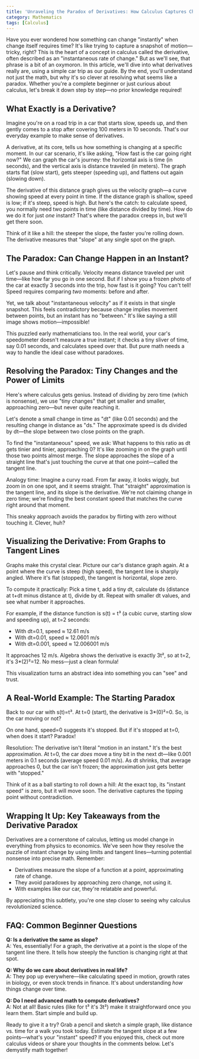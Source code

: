 ```yaml
---
title: 'Unraveling the Paradox of Derivatives: How Calculus Captures Change in an Instant'
category: Mathematics
tags: [Calculus]
---
```


Have you ever wondered how something can change "instantly" when change itself requires time? It's like trying to capture a snapshot of motion—tricky, right? This is the heart of a concept in calculus called the derivative, often described as an "instantaneous rate of change." But as we'll see, that phrase is a bit of an oxymoron. In this article, we'll dive into what derivatives really are, using a simple car trip as our guide. By the end, you'll understand not just the math, but why it's so clever at resolving what seems like a paradox. Whether you're a complete beginner or just curious about calculus, let's break it down step by step—no prior knowledge required!

## What Exactly is a Derivative?

Imagine you're on a road trip in a car that starts slow, speeds up, and then gently comes to a stop after covering 100 meters in 10 seconds. That's our everyday example to make sense of derivatives.

A derivative, at its core, tells us how something is changing at a specific moment. In our car scenario, it's like asking, "How fast is the car going right now?" We can graph the car's journey: the horizontal axis is time (in seconds), and the vertical axis is distance traveled (in meters). The graph starts flat (slow start), gets steeper (speeding up), and flattens out again (slowing down).

The derivative of this distance graph gives us the velocity graph—a curve showing speed at every point in time. If the distance graph is shallow, speed is low; if it's steep, speed is high. But here's the catch: to calculate speed, you normally need two points in time (like distance divided by time). How do we do it for just _one_ instant? That's where the paradox creeps in, but we'll get there soon.

Think of it like a hill: the steeper the slope, the faster you're rolling down. The derivative measures that "slope" at any single spot on the graph.

## The Paradox: Can Change Happen in an Instant?

Let's pause and think critically. Velocity means distance traveled per unit time—like how far you go in one second. But if I show you a frozen photo of the car at exactly 3 seconds into the trip, how fast is it going? You can't tell! Speed requires comparing _two_ moments: before and after.

Yet, we talk about "instantaneous velocity" as if it exists in that single snapshot. This feels contradictory because change implies movement between points, but an instant has no "between." It's like saying a still image shows motion—impossible!

This puzzled early mathematicians too. In the real world, your car's speedometer doesn't measure a true instant; it checks a tiny sliver of time, say 0.01 seconds, and calculates speed over that. But pure math needs a way to handle the ideal case without paradoxes.

## Resolving the Paradox: Tiny Changes and the Power of Limits

Here's where calculus gets genius. Instead of dividing by zero time (which is nonsense), we use "tiny changes" that get smaller and smaller, approaching zero—but never quite reaching it.

Let's denote a small change in time as "dt" (like 0.01 seconds) and the resulting change in distance as "ds." The approximate speed is ds divided by dt—the slope between two close points on the graph.

To find the "instantaneous" speed, we ask: What happens to this ratio as dt gets tinier and tinier, approaching 0? It's like zooming in on the graph until those two points almost merge. The slope approaches the slope of a straight line that's just touching the curve at that one point—called the tangent line.

Analogy time: Imagine a curvy road. From far away, it looks wiggly, but zoom in on one spot, and it seems straight. That "straight" approximation is the tangent line, and its slope is the derivative. We're not claiming change in zero time; we're finding the best constant speed that matches the curve right around that moment.

This sneaky approach avoids the paradox by flirting with zero without touching it. Clever, huh?

## Visualizing the Derivative: From Graphs to Tangent Lines

Graphs make this crystal clear. Picture our car's distance graph again. At a point where the curve is steep (high speed), the tangent line is sharply angled. Where it's flat (stopped), the tangent is horizontal, slope zero.

To compute it practically: Pick a time t, add a tiny dt, calculate ds (distance at t+dt minus distance at t), divide by dt. Repeat with smaller dt values, and see what number it approaches.

For example, if the distance function is s(t) = t³ (a cubic curve, starting slow and speeding up), at t=2 seconds:

- With dt=0.1, speed ≈ 12.61 m/s
- With dt=0.01, speed ≈ 12.0601 m/s
- With dt=0.001, speed ≈ 12.006001 m/s

It approaches 12 m/s. Algebra shows the derivative is exactly 3t², so at t=2, it's 3\*(2)²=12. No mess—just a clean formula!

This visualization turns an abstract idea into something you can "see" and trust.

## A Real-World Example: The Starting Paradox

Back to our car with s(t)=t³. At t=0 (start), the derivative is 3\*(0)²=0. So, is the car moving or not?

On one hand, speed=0 suggests it's stopped. But if it's stopped at t=0, when does it start? Paradox!

Resolution: The derivative isn't literal "motion in an instant." It's the best approximation. At t=0, the car _does_ move a tiny bit in the next dt—like 0.001 meters in 0.1 seconds (average speed 0.01 m/s). As dt shrinks, that average approaches 0, but the car isn't frozen; the approximation just gets better with "stopped."

Think of it as a ball starting to roll down a hill: At the exact top, its "instant speed" is zero, but it will move soon. The derivative captures the tipping point without contradiction.

## Wrapping It Up: Key Takeaways from the Derivative Paradox

Derivatives are a cornerstone of calculus, letting us model change in everything from physics to economics. We've seen how they resolve the puzzle of instant change by using limits and tangent lines—turning potential nonsense into precise math. Remember:

- Derivatives measure the slope of a function at a point, approximating rate of change.
- They avoid paradoxes by approaching zero change, not using it.
- With examples like our car, they're relatable and powerful.

By appreciating this subtlety, you're one step closer to seeing why calculus revolutionized science.

## FAQ: Common Beginner Questions

**Q: Is a derivative the same as slope?**  
A: Yes, essentially! For a graph, the derivative at a point is the slope of the tangent line there. It tells how steeply the function is changing right at that spot.

**Q: Why do we care about derivatives in real life?**  
A: They pop up everywhere—like calculating speed in motion, growth rates in biology, or even stock trends in finance. It's about understanding _how_ things change over time.

**Q: Do I need advanced math to compute derivatives?**  
A: Not at all! Basic rules (like for t³ it's 3t²) make it straightforward once you learn them. Start simple and build up.

Ready to give it a try? Grab a pencil and sketch a simple graph, like distance vs. time for a walk you took today. Estimate the tangent slope at a few points—what's your "instant" speed? If you enjoyed this, check out more calculus videos or share your thoughts in the comments below. Let's demystify math together!
